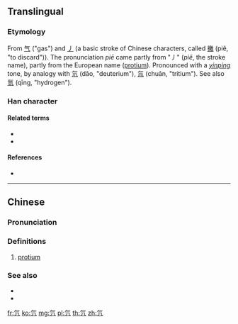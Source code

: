 ==Translingual==

===Etymology===
From [[气]] ("gas") and [[丿]] (a basic stroke of Chinese characters, called [[撇]] (piě, "to discard")). The pronunciation ''piē'' came partly from "丿" (''piě'', the stroke name), partly from the European name ([[protium]]). Pronounced with a ''[[阴平|yinping]]'' tone, by analogy with [[氘]] (dāo, "deuterium"), [[氚]] (chuān, "tritium"). See also [[氫]] (qīng, "hydrogen").

===Han character===
{{Han char|rn=84|rad=气|as=01|sn=5|four=80217|canj=ONL|ids=⿹气丿}}

====Related terms====
* {{l|mul|氕}}
* {{l|mul|氚}}

====References====
* {{Han ref|kx=0599.031|hdz=32010.020|uh=6C15|ud=27669|bh=C97E|bd=51582}}

----

==Chinese==
{{zh-forms}}

===Pronunciation===
{{zh-pron
|m=piē
|c=pit3
|h=pfs=
|md=
|mn=
|w=
|cat=n
}}

===Definitions===
{{zh-hanzi}}

# [[protium]]

===See also===
* {{zh-l|氘|deuterium}}
* {{zh-l|氚|tritium}}

[[fr:氕]]
[[ko:氕]]
[[mg:氕]]
[[pl:氕]]
[[th:氕]]
[[zh:氕]]